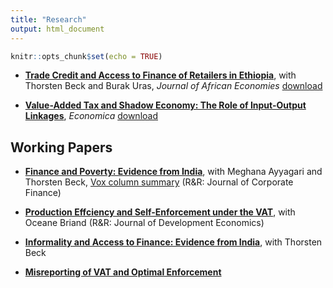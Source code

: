 ```yaml
---
title: "Research"
output: html_document
---
```


```r
knitr::opts_chunk$set(echo = TRUE)
```

- [__Trade Credit and Access to Finance of Retailers in Ethiopia__](https://academic.oup.com/jae/advance-article-abstract/doi/10.1093/jae/ejz018/5433371?redirectedFrom=fulltext), with Thorsten Beck and Burak Uras, _Journal of African Economies_  [download](https://www.dropbox.com/s/lvub486u1leu3u1/trade%20credit%20in%20Ethiopia.pdf?dl=0)

- [__Value-Added Tax and Shadow Economy: The Role of Input-Output Linkages__](https://onlinelibrary.wiley.com/doi/10.1111/ecca.12310), _Economica_ [download](https://www.dropbox.com/s/7d2ky4v1do9v2w6/VAT%20IO%20linkage%20and%20informality.pdf?dl=0) 

## Working Papers

- [__Finance and Poverty: Evidence from India__](http://papers.ssrn.com/sol3/papers.cfm?abstract_id=2275150), with Meghana Ayyagari and Thorsten Beck, [Vox column summary](http://www.voxeu.org/article/migrating-out-poverty-role-finance) (R&R: Journal of Corporate Finance)

- [__Production Effciency and Self-Enforcement under the VAT__](https://www.dropbox.com/s/0i0kuivnlx5izmt/PE%20VAT.pdf?dl=0), with Oceane Briand  (R&R: Journal of Development Economics)

- [__Informality and Access to Finance: Evidence from India__](https://www.dropbox.com/s/582lxinxyeyjd27/informality%20in%20india%20June%202019.pdf?dl=0), with Thorsten Beck 

- [__Misreporting of VAT and Optimal Enforcement__](http://papers.ssrn.com/sol3/papers.cfm?abstract_id=2505998) 


